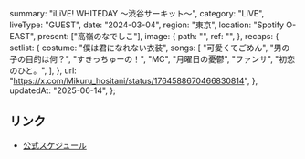   summary: "iLiVE! WHITEDAY 〜渋谷サーキット〜",
  category: "LIVE",
  liveType: "GUEST",
  date: "2024-03-04",
  region: "東京",
  location: "Spotify O-EAST",
  present: ["高嶺のなでしこ"],
  image: {
    path: "",
    ref: "",
  },
  recaps: {
    setlist: {
      costume: "僕は君になれない衣装",
      songs: [
        "可愛くてごめん",
        "男の子の目的は何？",
        "すきっちゅーの！",
        "MC",
        "月曜日の憂鬱",
        "ファンサ",
        "初恋のひと。",
      ],
    },
    url: "https://x.com/Mikuru_hositani/status/1764588670466830814",
  },
  updatedAt: "2025-06-14",
};

## リンク

- [公式スケジュール](https://takanenonadeshiko.jp/?p=1720)
